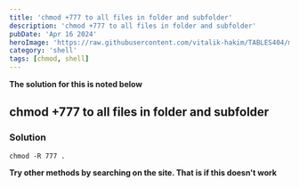 ```yaml
---
title: 'chmod +777 to all files in folder and subfolder'
description: 'chmod +777 to all files in folder and subfolder'
pubDate: 'Apr 16 2024'
heroImage: 'https://raw.githubusercontent.com/vitalik-hakim/TABLES404/main/error_b/SHELL.jpg'
category: 'shell'
tags: [chmod, shell]
---
```


**The solution for this is noted below**

## chmod +777 to all files in folder and subfolder

### Solution

```shell
chmod -R 777 .
```

**Try other methods by searching on the site. That is if this doesn't work**
